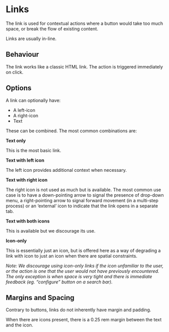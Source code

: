 

<Meta of={LinkStories} />

# Links

The link is used for contextual actions where a button would take too much space, or break the flow of existing content. 

Links are usually in-line. 

## Behaviour

The link works like a classic HTML link. The action is triggered immediately on click. 

## Options

A link can optionally have:

- A left-icon
- A right-icon
- Text

These can be combined. The most common combinations are:

**Text only**

This is the most basic link. 

<Canvas of={LinkStories.Basic} />

**Text with left icon**

The left icon provides additional context when necessary.

<Canvas of={LinkStories.LeftIcon} />

**Text with right icon**

The right icon is not used as much but is available. The most common use case is to have a down-pointing arrow to signal the presence of drop-down menu, a right-pointing arrow to signal forward movement (in a multi-step process) or an ‘external’ icon to indicate that the link opens in a separate tab.

<Canvas of={LinkStories.RightIcon} />

**Text with both icons**

This is available but we discourage its use.

<Canvas of={LinkStories.BothIcons} />

**Icon-only**

This is essentially just an icon, but is offered here as a way of degrading a link with icon to just an icon when there are spatial constraints.

_Note: We discourage using icon-only links if the icon unfamiliar to the user, or the action is one that the user would not have previously encountered. The only exception is when space is very tight and there is immediate feedback (eg. “configure” button on a search bar)._

## Margins and Spacing

Contrary to buttons, links do not inherently have margin and padding. 

When there are icons present, there is a 0.25 rem margin between the text and the icon.

